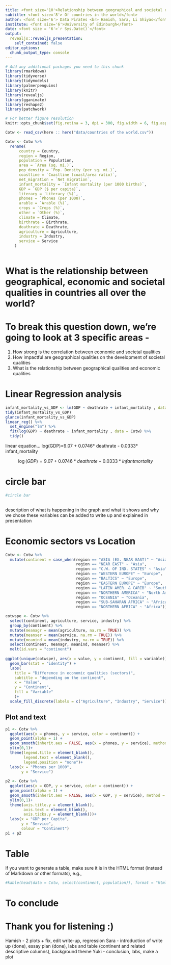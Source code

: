 ```yaml
---
title: <font size='10'>Relationship between geographical and societal qualities</font>
subtitle: <font size='8'> Of countries in the world</font>
author: <font size='6'> Data Pirates <br> Hamish, Sara, Li Shiyao</font>
institute: <font size='6'>University of Edinburgh</font>
date: <font size = '6'>`r Sys.Date()`</font>
output:
  revealjs::revealjs_presentation:
    self_contained: false
editor_options: 
  chunk_output_type: console
---
```


```r
# Add any additional packages you need to this chunk
library(rmarkdown)
library(tidyverse)
library(tidymodels)
library(palmerpenguins)
library(knitr)
library(revealjs)
library(gganimate)
library(reshape2)
library(patchwork)
```

```r
# For better figure resolution
knitr::opts_chunk$set(fig.retina = 3, dpi = 300, fig.width = 6, fig.asp = 0.618, out.width = "80%")
```

```r
Cotw <- read_csv(here :: here("data/countries of the world.csv"))
```

```r
Cotw <- Cotw %>%
  rename(
      country = Country,
      region = Region,
      population = Population,
      area = `Area (sq. mi.)`,
      pop_density = `Pop. Density (per sq. mi.)`,
      coastline = `Coastline (coast/area ratio)`,
      net_migration = `Net migration`,
      infant_mortality = `Infant mortality (per 1000 births)`,
      GDP = `GDP ($ per capita)`,
      literacy = `Literacy (%)`,
      phones = `Phones (per 1000)`,
      arable = `Arable (%)`,
      crops = `Crops (%)`,
      other = `Other (%)`,
      climate = Climate,
      birthrate = Birthrate,
      deathrate = Deathrate,
      agriculture = Agriculture,
      industry = Industry,
      service = Service
    ) 
  
```


# What is the relationship between geographical, economic and societal qualities in countries all over the world? 

# To break this question down, we're going to look at 3 specific areas -
1. How strong is the correlation between economic and societal qualities
2. How impactful are geographical qualities on the development of societal qualities
3. What is the relationship between geographical qualities and economic qualities

# Linear Regression analysis

```r

infant_mortality_vs_GDP <- lm(GDP ~ deathrate + infant_mortality , data = Cotw)
tidy(infant_mortality_vs_GDP)
glance(infant_mortality_vs_GDP)
linear_reg() %>%
  set_engine("lm") %>%
  fit(log(GDP) ~ deathrate + infant_mortality , data = Cotw) %>%
  tidy()
```

linear equation...
log(GDP)=9.07 + 0.0746* deathrate - 0.0333* infant_mortality


$$\log(GDP)=9.07 + 0.0746* deathrate - 0.0333* infant mortality$$


# circle bar

```r
#circle bar
  
```

description of what is happening in the graph and what it shows and why we chose these variables can be added to write up and explained in presentation

# Economic sectors vs Location

```r
Cotw <- Cotw %>%
  mutate(continent = case_when(region == "ASIA (EX. NEAR EAST)" ~ "Asia",
                               region == "NEAR EAST" ~ "Asia",
                               region == "C.W. OF IND. STATES" ~ "Asia",
                               region == "WESTERN EUROPE" ~ "Europe",
                               region == "BALTICS" ~ "Europe",
                               region == "EASTERN EUROPE" ~ "Europe", 
                               region == "LATIN AMER. & CARIB" ~ "South and Central America",
                               region == "NORTHERN AMERICA" ~ "North America",
                               region == "OCEANIA" ~ "Oceania",
                               region == "SUB-SAHARAN AFRICA" ~ "Africa",
                               region == "NORTHERN AFRICA" ~ "Africa"))
```

```r
cotwspe <- Cotw %>%
  select(continent, agriculture, service, industry) %>% 
  group_by(continent) %>%
  mutate(meanagr = mean(agriculture, na.rm = TRUE)) %>%
  mutate(meanser = mean(service, na.rm = TRUE)) %>%
  mutate(meanind = mean(industry, na.rm = TRUE)) %>%
  select(continent, meanagr, meanind, meanser) %>%
  melt(id.vars = "continent") 
  
ggplot(unique(cotwspe), aes(x = value, y = continent, fill = variable)) + 
  geom_bar(stat = "identity") +
  labs(
    title = "Difference in economic qualities (sectors)",
    subtitle = "depending on the continent",
    x = "Value",
    y = "Continent",
    fill = "Variable"
    )+
  scale_fill_discrete(labels = c("Agriculture", "Industry", "Service"))

```

## Plot and text

```r
p1 <- Cotw %>%
  ggplot(aes(x = phones, y = service, color = continent)) +
  geom_point(alpha = 1) +
  geom_smooth(inherit.aes = FALSE, aes(x = phones, y = service), method = "lm", se = FALSE)+
  ylim(0,1)+
  theme(legend.title = element_blank(),
        legend.text = element_blank(),
        legend.position = "none")+
  labs(x = "Phones per 1000",
       y = "Service")
  
p2 <- Cotw %>%
  ggplot(aes(x = GDP, y = service, color = continent)) +
  geom_point(alpha = 1) +
  geom_smooth(inherit.aes = FALSE, aes(x = GDP, y = service), method = "lm", se = FALSE)+
  ylim(0,1)+
  theme(axis.title.y = element_blank(),
        axis.text = element_blank(),
        axis.ticks.y = element_blank())+
  labs(x = "GDP per Capita",
       y = "Service",
       colour = "Continent")
p1 + p2
```


# Table

If you want to generate a table, make sure it is in the HTML format (instead of Markdown or other formats), e.g.,

```r
#kable(head(data = Cotw, select(continent, population)), format = "html")
```

# To conclude {data-background-image="img/world-map.gif"}

# Thank you for listening :)


Hamish - 2 plots + fix, edit write-up, regression
Sara - introduction of write up (done), essay plan (done), labs and table (continent and related descriptive columns), background theme
Yuki - conclusion, labs, make a plot


